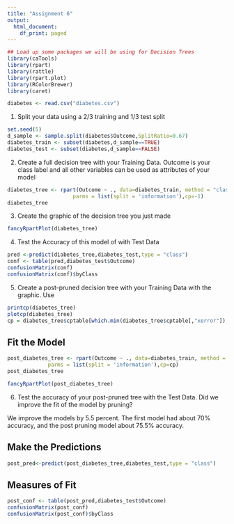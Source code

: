 ```yaml
---
title: "Assignment 6"
output:
  html_document:
    df_print: paged
---
```



```r
## Load up some packages we will be using for Decision Trees
library(caTools)
library(rpart)
library(rattle)
library(rpart.plot)
library(RColorBrewer)
library(caret) 
```


```r
diabetes <- read.csv("diabetes.csv")
```

1. Split your data using a 2/3 training and 1/3 test split
```r
set.seed(5)
d_sample <- sample.split(diabetes$Outcome,SplitRatio=0.67)
diabetes_train <- subset(diabetes,d_sample==TRUE)
diabetes_test <- subset(diabetes,d_sample==FALSE)
```


2. Create a full decision tree with your Training Data. Outcome is your class label and all other variables can be used as attributes of your model
```r
diabetes_tree <- rpart(Outcome ~ ., data=diabetes_train, method = "class",
                     parms = list(split = 'information'),cp=-1)
diabetes_tree
```


3. Create the graphic of the decision tree you just made
```r
fancyRpartPlot(diabetes_tree)
```



4. Test the Accuracy of this model of with Test Data
```r
pred <-predict(diabetes_tree,diabetes_test,type = "class")
conf <- table(pred,diabetes_test$Outcome)
confusionMatrix(conf)
confusionMatrix(conf)$byClass
```


5. Create a post-pruned decision tree with your Training Data with the graphic. Use 
```r
printcp(diabetes_tree)
plotcp(diabetes_tree)
cp = diabetes_tree$cptable[which.min(diabetes_tree$cptable[,"xerror"]),"CP"]
```

## Fit the Model
```r
post_diabetes_tree <- rpart(Outcome ~ ., data=diabetes_train, method = "class",
             parms = list(split = 'information'),cp=cp)
post_diabetes_tree
```

```r
fancyRpartPlot(post_diabetes_tree)
```

6. Test the accuracy of your post-pruned tree with the Test Data. Did we improve the fit of the model by pruning?

We improve the models by 5.5 percent. The first model had about 70% accuracy, and the post pruning model about 75.5% accuracy.

## Make the Predictions
```r
post_pred<-predict(post_diabetes_tree,diabetes_test,type = "class")
```

## Measures of Fit
```r
post_conf <- table(post_pred,diabetes_test$Outcome)
confusionMatrix(post_conf)
confusionMatrix(post_conf)$byClass
```
